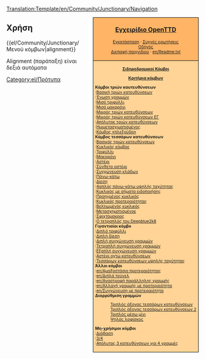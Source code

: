 <noinclude>[[Translation:Template/en/Community/Junctionary/Navigation]]</noinclude><noinclude></noinclude>
<div style="float:right; padding-left:12px; background:#ffffff;">
<div style="border:1px solid #000000; background:#ffb466; padding:5px; -moz-border-radius-topleft:5px; -moz-border-radius-topright:5px; font-size: 12pt;">
<center><strong><font size="3">[[el/Manual/Main Page|Εγχειρίδιο OpenTTD]]</font></strong></center>
<div style="font-size: 8pt; text-align: center;">
[[el/Εγκατάσταση|Εγκατάσταση]] &middot; 
[[el/Συχνές ερωτήσεις|Συχνές ερωτήσεις]]<br />
[[el/Οδηγός|Οδηγός]]<br />
[[el/Διεπαφή παιχνιδιού|Διεπαφή παιχνιδιού]] &middot; 
[[en/Readme.txt]]
</div>
</div>
<div style="border:1px solid black; border-top-width: 0px; background:#ffd496; padding:5px; -moz-border-radius-bottomleft:5px; -moz-border-radius-bottomright:8px; font-size: 8pt;">


<center>'''[[el/Κόμβοε|Σιδηροδρομικοί Κόμβοι]]'''</center>
<center>'''[[el/Κριτήρια κόμβων|Κριτήρια κόμβων]]'''</center>

'''Κόμβοι τριών καυτευθύνσεων'''<br>
:[[el/Βασικός τριών κατευθύνσεων|Βασική τριών κατευθύνσεων]]<br>
:[[el/Ένωση γραμμών|Ένωση γραμμών]]<br>
:[[el/Μισός κόμβος τριφύλλι|Μισό τριφύλλι]]<br>
:[[el/Μισός κόμβος μακαρόνι|Μισό μακαρόνι]]<br>
:[[el/Μικρός κόμβος τριών κατευθύνσεων|Μικρός τριών κατευθύνσεων]]<br>
:[[el/Μικρός κόμβος τριών κατευθύνσεων με ένωση γραμμών|Μικρός τριών κατευθύνσεων ΕΓ]]<br>
:[[el/Απόλυτος κόμβος τριών κατευθύνσεων|Απόλυτοε τριών κατευθύνσεων]]<br>
:[[el/Ημιμετασχηματισμένοε κόμβος|Ημιμετασχιματισμένος]]<br>
:[[el/Κόμβος «πλεξούδα»|Κόμβος «πλεξούδα»]]<br>

'''Κόμβος τεσσάρων κατευθύνσεων'''<br>
:[[el/Βασικόε κόμβος τριών κατευθύνσεων|Βασικός τριών κατευθύνσεων]]<br>
:[[el/Κυκλικός κόμβοε|Κυκλικός κόμβοε]]<br>
:[[el/Κόμβος τριφύλλι|Τριφύλλι]]<br>
:[[el/Κόμβος μακαρόνι|Μακαρόνι]]<br>
:[[el/Κόμβος αστέρι|Αστέρι]]<br>
:[[el/Σύνθετος κόμβος αστέρι|Σύνθετο αστέρι]]<br>
:[[el/Συγχώνευση κλάδων|Συγχώνευση κλάδων]]<br>
:[[el/Πάνω κάτω|Πάνω-κάτω]]<br>
:[[el/Κόμβος δίεση|Δίεση]]<br>
:[[el/Τετραπλός κόμβος πάνω-κάτω υψηλής ταχύτητας|4απλός πάνω-κάτω υψηλής ταχύτητας]]<br>
:[[el/Κυκλικός κόμβος με σήματα ειδοποίησης|Κυκλικός με σήματα ειδοποιήσης]]<br>
:[[el/Προηγμένος κυκλικός κόμβος|Προηγμένος κυκλικός]]<br>
:[[el/Κυκλικός κόμβος προτεραιότητας|Κυκλικός προτεραιότητας]]<br>
:[[el/Βελτιωμένός κυκλικός κόμβος|Βελτιωμένός κυκλικός]]<br>
:[[el/Μετασχηματισμένος κόμβοε|Μετασχημστισμένοε]]<br>
:[[el/Σφιχτόμακρος κόμβος|Σφιχτόμακρος]]<br>
:[[el/Ο τετραπλός κόμβος του Deepblue2k8|Ο τετραπλός του Deepblue2k8]]<br>

'''Γιγαντιαίοι κόμβο'''<br>
:[[el/Διπλός κόμβος τριφύλλι|Διπλό τριφύλλι]]<br>
:[[el/Διπλός κόμβος δίεση|Διπλή δίεση]]<br>
:[[el/Διπλή συγχώνευση γραμμών|Διπλή συγχώνευση γραμμών]]<br>
:[[el/Τετραπλή συγχώνευση γραμμών|Τετραπλή συγχώνευση γραμμών]]<br>
:[[el/Εξαπλή συγχώνευση γραμμών|Εξαπλή συγχώνευση γραμμών]]<br>
:[[el/Κόμβος αστέρι οχτώ κατευθύνσεων|Αστέρι οχτώ κατευθύνσεων]]<br>
:[[el/Κόμβος τεσσάρων κατευθύνσεων υψηλής ταχύτητας|Τεσσάρων κατευθύνσεων υψηλής ταχύτητας]]<br>

'''Άλλοι κόμβοι'''<br>
:[[en/Αμαξοστάσιο προτεραιότητας]]<br>
:[[en/Διπλά τούνελ]]<br>
:[[en/Αναστροφή παράλληλης γραμμής]]<br>
:[[en/Αλλαγή γραμμής με προτεραιότητα]]<br>
:[[en/Συγχώνευση με προτεραιότητα]]<br>

'''Διαρρύθμιση γραμμών'''
:[[el/Τριπλός άξονας τεσσάρων κατευθύνσεων|Τριπλός άξονας τεσσάρων κατευθύνσεων]]<br>
:[[el/Τριπλός άξονας τεσσάρων κατευθύνσεων 2|Τριπλός άξονας τεσσάρων κατευθύνσεων 2]]<br>
:[[el/Τριπλός μέσω μίνι|Τριπλός μέσω μίνι]]<br>
:[[el/Ψηλός λοφίσκος|Ψηλός λοφίσκος]]<br>

'''Μη-χρήσιμοι κόμβοι'''<br>
:[[el/Κόμβος διάβασης|Διάβαση]]<br>
:[[en/Κόμβος 3/4ων|3/4]]<br>
:[[el/Απόλυτος κόμβοε τριών κατευθύνσεων για τέσσαρες γραμμές|Απόλυτος 3 κατευθύνσεων για 4 γραμμές]]<br>

</div>
</div>
<noinclude>


==Χρήση==
<nowiki>{{el/Community/Junctionary/Μενού κόμβων|alignment}}</nowiki>

Alignment (παράταξη) είναι δεξιά αυτόματα
[[Category:el/Πρότυπα]]
</noinclude>